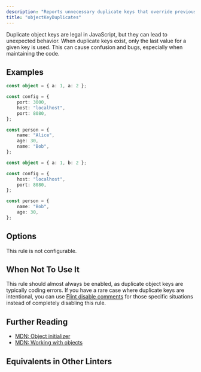 ```yaml
---
description: "Reports unnecessary duplicate keys that override previous values."
title: "objectKeyDuplicates"
---
```



<RuleSummary plugin="ts" rule="objectKeyDuplicates" />

Duplicate object keys are legal in JavaScript, but they can lead to unexpected behavior.
When duplicate keys exist, only the last value for a given key is used.
This can cause confusion and bugs, especially when maintaining the code.

## Examples

<Tabs>
<TabItem label="❌ Incorrect">

```ts
const object = { a: 1, a: 2 };

const config = {
	port: 3000,
	host: "localhost",
	port: 8080,
};

const person = {
	name: "Alice",
	age: 30,
	name: "Bob",
};
```

</TabItem>
<TabItem label="✅ Correct">

```ts
const object = { a: 1, b: 2 };

const config = {
	host: "localhost",
	port: 8080,
};

const person = {
	name: "Bob",
	age: 30,
};
```

</TabItem>
</Tabs>

## Options

This rule is not configurable.

## When Not To Use It

This rule should almost always be enabled, as duplicate object keys are typically coding errors.
If you have a rare case where duplicate keys are intentional, you can use [Flint disable comments](/) for those specific situations instead of completely disabling this rule.

## Further Reading

- [MDN: Object initializer](https://developer.mozilla.org/en-US/docs/Web/JavaScript/Reference/Operators/Object_initializer)
- [MDN: Working with objects](https://developer.mozilla.org/en-US/docs/Web/JavaScript/Guide/Working_with_objects)

## Equivalents in Other Linters

<RuleEquivalents pluginId="ts" ruleId="objectKeyDuplicates" />
